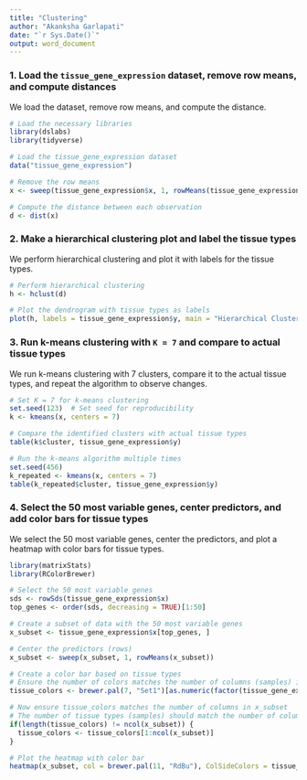 ```yaml
---
title: "Clustering"
author: "Akanksha Garlapati" 
date: "`r Sys.Date()`" 
output: word_document 
---
```

### 1. **Load the `tissue_gene_expression` dataset, remove row means, and compute distances**

We load the dataset, remove row means, and compute the distance.

```r
# Load the necessary libraries
library(dslabs)
library(tidyverse)

# Load the tissue_gene_expression dataset
data("tissue_gene_expression")

# Remove the row means
x <- sweep(tissue_gene_expression$x, 1, rowMeans(tissue_gene_expression$x))

# Compute the distance between each observation
d <- dist(x)
```

### 2. **Make a hierarchical clustering plot and label the tissue types**

We perform hierarchical clustering and plot it with labels for the tissue types.

```r
# Perform hierarchical clustering
h <- hclust(d)

# Plot the dendrogram with tissue types as labels
plot(h, labels = tissue_gene_expression$y, main = "Hierarchical Clustering of Tissue Types", xlab = "", cex = 0.6)
```

### 3. **Run k-means clustering with `K = 7` and compare to actual tissue types**

We run k-means clustering with 7 clusters, compare it to the actual tissue types, and repeat the algorithm to observe changes.

```r
# Set K = 7 for k-means clustering
set.seed(123)  # Set seed for reproducibility
k <- kmeans(x, centers = 7)

# Compare the identified clusters with actual tissue types
table(k$cluster, tissue_gene_expression$y)

# Run the k-means algorithm multiple times
set.seed(456)
k_repeated <- kmeans(x, centers = 7)
table(k_repeated$cluster, tissue_gene_expression$y)
```

### 4. **Select the 50 most variable genes, center predictors, and add color bars for tissue types**

We select the 50 most variable genes, center the predictors, and plot a heatmap with color bars for tissue types.

```r
library(matrixStats)
library(RColorBrewer)

# Select the 50 most variable genes
sds <- rowSds(tissue_gene_expression$x)
top_genes <- order(sds, decreasing = TRUE)[1:50]

# Create a subset of data with the 50 most variable genes
x_subset <- tissue_gene_expression$x[top_genes, ]

# Center the predictors (rows)
x_subset <- sweep(x_subset, 1, rowMeans(x_subset))

# Create a color bar based on tissue types
# Ensure the number of colors matches the number of columns (samples) in x_subset
tissue_colors <- brewer.pal(7, "Set1")[as.numeric(factor(tissue_gene_expression$y))]

# Now ensure tissue_colors matches the number of columns in x_subset
# The number of tissue types (samples) should match the number of columns
if(length(tissue_colors) != ncol(x_subset)) {
  tissue_colors <- tissue_colors[1:ncol(x_subset)]
}

# Plot the heatmap with color bar
heatmap(x_subset, col = brewer.pal(11, "RdBu"), ColSideColors = tissue_colors, scale = "row")

```
